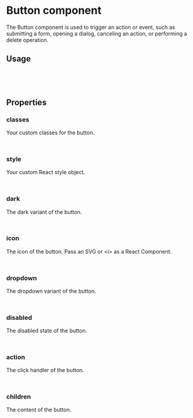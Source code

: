 

<Meta of={ButtonStories} />

# Button component

The Button component is used to trigger an action or event, such as submitting a form, opening a dialog, canceling an action, or performing a delete operation.

<Canvas of={ButtonStories.Default} />

## Usage

```jsx
import { Button } from 'react-barebones-ts';

<Button>Button Default</Button>

```

## Properties

### classes

Your custom classes for the button.

```jsx
<Button classes={"bb-bg-primary-500 bb-white"}>Click me</Button>
```

### style

Your custom React style object.

```jsx
<Button style={{"backgroundColor": "#000"}}>Click me</Button>
```

### dark

The dark variant of the button.

```jsx
<Button dark>Click me</Button>
```


### icon

The icon of the button. Pass an SVG or \<i\> as a React Component.

```jsx
<Button icon="<CheckIcon/>">Click me</Button>
```

### dropdown

The dropdown variant of the button.

```jsx
<Button dropdown>Click me</Button>
```

### disabled

The disabled state of the button.

```jsx
<Button disabled>Can't click me</Button>
```

### action

The click handler of the button.

```jsx
<Button action={() => alert('Clicked!')}>Click me</Button>
```

### children

The content of the button.

```jsx
<Button>{children}</Button>
```